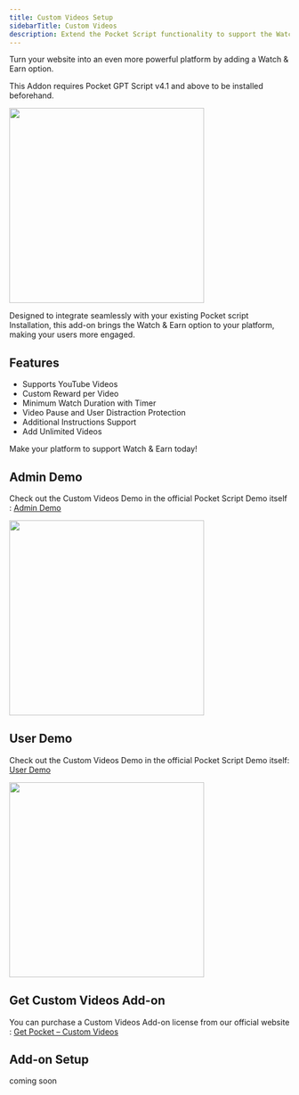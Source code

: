 ```yaml
---
title: Custom Videos Setup
sidebarTitle: Custom Videos
description: Extend the Pocket Script functionality to support the Watch & Earn feature.
---
```

Turn your website into an even more powerful platform by adding a Watch & Earn option.

This Addon requires Pocket GPT Script v4.1 and above to be installed beforehand.

<img height="350" src="/images/add-on-custom-videos_inline.png" />

Designed to integrate seamlessly with your existing Pocket script Installation, this add-on brings the Watch & Earn option to your platform, making your users more engaged.

## Features
- Supports YouTube Videos
- Custom Reward per Video
- Minimum Watch Duration with Timer 
- Video Pause and User Distraction Protection
- Additional Instructions Support 
- Add Unlimited Videos

Make your platform to support Watch & Earn today!

## Admin Demo

Check out the Custom Videos Demo in the official Pocket Script Demo itself : [Admin Demo](https://pocket.droidoxy.com/admin/videos.php)

<img height="350" src="/images/add-on-cv-admin-demo.png" />


## User Demo

Check out the Custom Videos Demo in the official Pocket Script Demo itself: [User Demo](https://pocket.droidoxy.com/dashboard/index.php)

<img height="350" src="/images/add-on-cv-user-demo.png" />

## Get Custom Videos Add-on

You can purchase a Custom Videos Add-on license from our official website : [Get Pocket – Custom Videos](https://www.droidoxy.com/item/custom-videos/)

## Add-on Setup

coming soon
